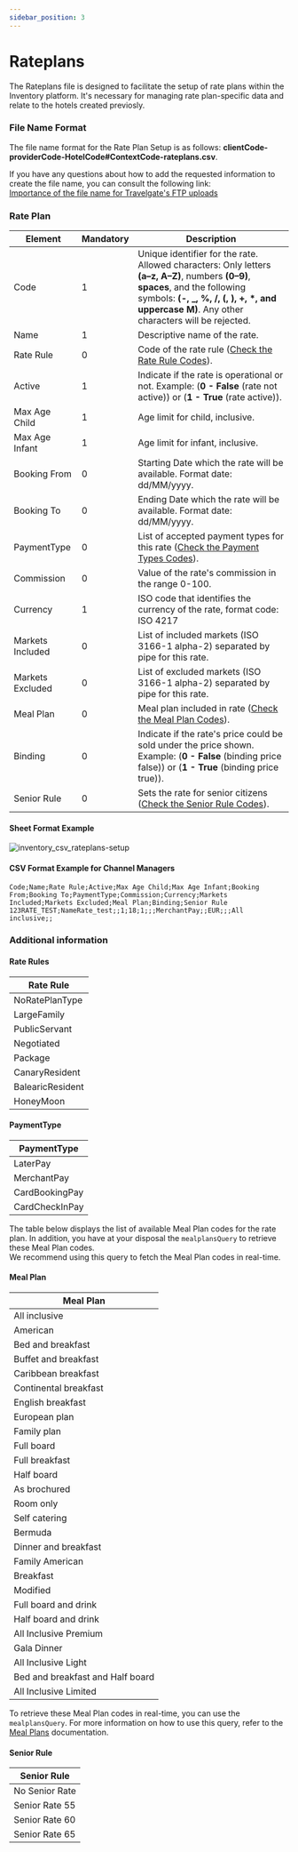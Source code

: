 ```yaml
---
sidebar_position: 3
---
```


# Rateplans

The Rateplans file is designed to facilitate the setup of rate plans within the Inventory platform. It's necessary for managing rate plan-specific data and relate to the hotels created previosly.

### File Name Format

The file name format for the Rate Plan Setup is as follows: **clientCode-providerCode-HotelCode#ContextCode-rateplans.csv**.

If you have any questions about how to add the requested information to create the file name, you can consult the following link:  
[Importance of the file name for Travelgate's FTP uploads](../quickstart#3-file-naming-importance-for-travelgate-ftp-uploads)

### Rate Plan

| Element     | Mandatory | Description                                                                                       |
|-------------|-----|---------------------------------------------------------------------------------------------------|
| Code        |	  1   | Unique identifier for the rate. Allowed characters: Only letters **(a–z, A–Z)**, numbers **(0–9)**, **spaces**, and the following symbols: **(-, _, %, /, (, ), +, *, and uppercase M)**. Any other characters will be rejected.  |
| Name        |   1   | Descriptive name of the rate. |
| Rate Rule        |   0   | Code of the rate rule ([Check the Rate Rule Codes](/docs/apis/for-buyers/inventory-buyers/inventory-set-up-csv-api/set-up/rateplans#rate-rules)). |
| Active        |   1   | Indicate if the rate is operational or not. Example: (**0 - False** (rate not active)) or (**1 - True** (rate active)). |
| Max Age Child        |   1   | Age limit for child, inclusive. |
| Max Age Infant        |   1   | Age limit for infant, inclusive. |
| Booking From        |   0   | Starting Date which the rate will be available. Format date: dd/MM/yyyy. |
| Booking To        |   0   | Ending Date which the rate will be available. Format date: dd/MM/yyyy. |
| PaymentType        |   0   | List of accepted payment types for this rate ([Check the Payment Types Codes](/docs/apis/for-buyers/inventory-buyers/inventory-set-up-csv-api/set-up/rateplans#paymenttype)). |
| Commission        |   0   | Value of the rate's commission in the range 0-100. |
| Currency        |   1   | ISO code that identifies the currency of the rate, format code: ISO 4217 |
| Markets Included        |   0   | List of included markets (ISO 3166-1 alpha-2) separated by pipe for this rate. |
| Markets Excluded        |   0   | List of excluded markets (ISO 3166-1 alpha-2) separated by pipe for this rate. |
| Meal Plan        |   0   | Meal plan included in rate ([Check the Meal Plan Codes](/docs/apis/for-buyers/inventory-buyers/inventory-set-up-csv-api/set-up/rateplans#meal-plan)). |
| Binding        |   0   | Indicate if the rate's price could be sold under the price shown. Example: (**0 - False** (binding price false)) or (**1 - True** (binding price true)). |
| Senior Rule        |   0   | Sets the rate for senior citizens ([Check the Senior Rule Codes](/docs/apis/for-buyers/inventory-buyers/inventory-set-up-csv-api/set-up/rateplans#senior-rule)). |

#### Sheet Format Example

![inventory_csv_rateplans-setup](https://storage.travelgate.com/docs/inventory_csv_rateplans-setup.png)

#### CSV Format Example for Channel Managers

```
Code;Name;Rate Rule;Active;Max Age Child;Max Age Infant;Booking From;Booking To;PaymentType;Commission;Currency;Markets Included;Markets Excluded;Meal Plan;Binding;Senior Rule
123RATE_TEST;NameRate_test;;1;18;1;;;MerchantPay;;EUR;;;All inclusive;;
```

### Additional information

#### Rate Rules
| Rate Rule |
|-------------|
| NoRatePlanType |
| LargeFamily |
| PublicServant |
| Negotiated |
| Package |
| CanaryResident |
| BalearicResident |
| HoneyMoon |

#### PaymentType
| PaymentType |
|-------------|
| LaterPay |
| MerchantPay |
| CardBookingPay |
| CardCheckInPay |

The table below displays the list of available Meal Plan codes for the rate plan. In addition, you have at your disposal the `mealplansQuery` to retrieve these Meal Plan codes.  
We recommend using this query to fetch the Meal Plan codes in real-time.

#### Meal Plan
| Meal Plan |
|-------------|
| All inclusive |
| American |
| Bed and breakfast |
| Buffet and breakfast |
| Caribbean breakfast |
| Continental breakfast |
| English breakfast |
| European plan |
| Family plan |
| Full board |
| Full breakfast |
| Half board |
| As brochured |
| Room only |
| Self catering |
| Bermuda |
| Dinner and breakfast |
| Family American |
| Breakfast |
| Modified |
| Full board and drink |
| Half board and drink |
| All Inclusive Premium |
| Gala Dinner |
| All Inclusive Light |
| Bed and breakfast and Half board |
| All Inclusive Limited |

To retrieve these Meal Plan codes in real-time, you can use the `mealplansQuery`. For more information on how to use this query, refer to the [Meal Plans](/docs/apis/for-buyers/inventory-buyers/inventory-set-up-graphql-api/static-data/mealplans) documentation.

#### Senior Rule
| Senior Rule |
|-------------|
| No Senior Rate |
| Senior Rate 55 |
| Senior Rate 60 |
| Senior Rate 65 |
